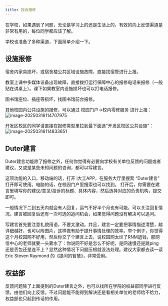 ```yaml
---
title: 投诉报修
---
```


在学校，如果遇到了问题，无论是学习上的还是生活上的，有效的向上反馈渠道是非常有用的，每位同学都应该了解。

学校也准备了多种渠道，下面简单介绍一下。

## 设施报修
宿舍内家具损坏，或宿舍楼公共区域设施故障，直接找宿管进行上报。

教室上课中多媒体设备出现故障，直接拨打运行保障中心的报修电话来报修（一般贴在讲桌上）。课下如果教室内设施损坏也可以打电话报修。

图书馆座位、插座等损坏，找图书馆前台报修。

其他校园内公共设施的报修，可以通过 校园门户->校内零修服务 进行上报：
![image-20250316114707975](../../../../assets/images/feedback1.png)

开发区校区的同学请直接在报修类型里拉到最下面选”开发区校区公共设施“：
![image-20250316114833651](../../../../assets/images/feedback2.png)

## Duter建言

Duter建言功能除了报修之外，任何你觉得有必要向学校有关单位反馈的问题或者建议，又或是某些未知问题的咨询，都可以写建言。

这项功能的入口，移动端的话，打开 i大工APP，在服务大厅里搜索 “Duter建言” 打开即可使用。电脑的话，在校园门户里搜索也可以找到。 打开后，你需要在建言里填写你的建议/意见/投诉的标题、具体内容，然后选择对应的负责机构，提交即可。

一般情况下二到五天内就会有人回复，运气不好半个月也有可能，可以关注回复情况。建言被回复后还有一次可选的追问机会，如果觉得问题没有解决可以追问。

写建言首先要注意礼貌用语，不要太激动。并且，建言一定要把事情描述清楚，越详细越好，也可以附图片，这样做有助于提升事情处理的效率。举个例子，你觉得这个月校园网不好用，然后你交了个建言上去，说校园网太烂了RNM退钱，那网信中心的老师就要一头雾水了：你说网不好是怎么不好呢，是网速慢还是跳ping还是丢包还是连不上？显然这种情况下问题压根就没法处理。建议大家都去读一读 Eric Steven Raymond 的《提问的智慧》，非常受用。

## 权益部

反馈问题除了上面提到的Duter建言之外，也可以找所在学院的权益部同学进行反馈，由他们向上反馈。不过问题能不能得到解决还是看相关单位的老师给不给力，权益部也只起到传话的作用。
